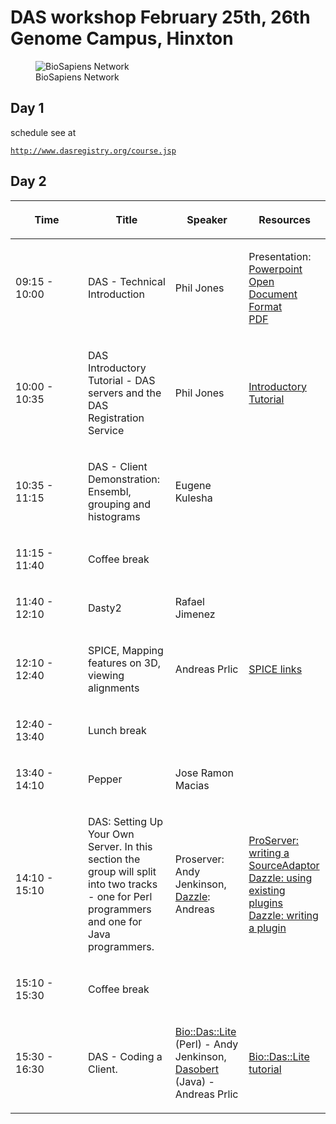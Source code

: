=DAS workshop February 25th, 26th Genome Campus, Hinxton=
[[Image:Biosapiens_final.gif|frame|BioSapiens Network]]
==Day 1==
schedule see at
 [http://www.dasregistry.org/course.jsp http://www.dasregistry.org/course.jsp]

==Day 2==


{| class="wikitable" border="1"
|- style="background:silver"
! width="100px"|Time
! Title
! Speaker
! Resources
|-
| 09:15 - 10:00
| DAS - Technical Introduction 
| Phil Jones 
| Presentation:<br/>[http://www.ebi.ac.uk/~pjones/DAS2008/DAS-technical-introduction.ppt Powerpoint]<br/>[http://www.ebi.ac.uk/~pjones/DAS2008/DAS-technical-introduction.odp Open Document Format]<br/>[http://www.ebi.ac.uk/~pjones/DAS2008/DAS-technical-introduction.pdf PDF] 
|-
| 10:00 - 10:35
| DAS Introductory Tutorial - DAS servers and the DAS Registration Service
| Phil Jones 
| [[DASworkshop200802:intro_tutorial| Introductory Tutorial]]
|-  
| 10:35 - 11:15
| DAS - Client Demonstration: Ensembl, grouping and histograms
| Eugene Kulesha
|
|- style="background:#ffdead;"
| 11:15 - 11:40 
| colspan="3" | Coffee break 
|-
| 11:40 - 12:10 
| Dasty2
| Rafael Jimenez
|
|-
| 12:10 - 12:40
| SPICE, Mapping features on 3D, viewing alignments
| Andreas Prlic
| [[DASworkshop200802:spice| SPICE links]]
|- style="background:#ffdead;"
| 12:40 - 13:40 
| colspan="3" | Lunch break
|-
| 13:40 - 14:10
| Pepper
| Jose Ramon Macias
|
|-
| 14:10 - 15:10
| DAS: Setting Up Your Own Server.  In this section the group will split into two tracks - one for Perl programmers and one for Java programmers.  
| Proserver: Andy Jenkinson, [http://www.biojava.org/wiki/Dazzle Dazzle]: Andreas
| [http://www.ebi.ac.uk/~aj/das_workshop_2008/proserver_tutorial.html ProServer: writing a SourceAdaptor]<br/>
[http://www.biojava.org/wiki/Dazzle:plugins Dazzle: using existing plugins]<br/>
[http://www.biojava.org/wiki/Dazzle:writeplugin Dazzle: writing a plugin]
|- style="background:#ffdead;"
| 15:10 - 15:30
| colspan="3"|Coffee break 
|-
| 15:30 - 16:30 
| DAS - Coding a Client. 
| [http://search.cpan.org/~rpettett/Bio-Das-Lite/ Bio::Das::Lite] (Perl) - Andy Jenkinson,  [http://www.spice-3d.org/dasobert/ Dasobert] (Java) - Andreas Prlic
| [http://www.ebi.ac.uk/~aj/das_workshop_2008/daslite_tutorial.html Bio::Das::Lite tutorial]
|}